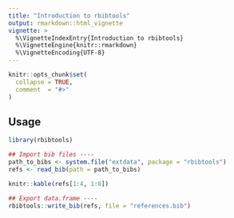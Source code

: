 ```yaml
---
title: "Introduction to rbibtools"
output: rmarkdown::html_vignette
vignette: >
  %\VignetteIndexEntry{Introduction to rbibtools}
  %\VignetteEngine{knitr::rmarkdown}
  %\VignetteEncoding{UTF-8}
---
```


```r
knitr::opts_chunk$set(
  collapse = TRUE,
  comment  = "#>"
)
```


## Usage

```r
library(rbibtools)
```

```r
## Import bib files ----
path_to_bibs <- system.file("extdata", package = "rbibtools")
refs <- read_bib(path = path_to_bibs)
```

```r
knitr::kable(refs[1:4, 1:8])
```

```r
## Export data.frame ----
rbibtools::write_bib(refs, file = "references.bib")
```

